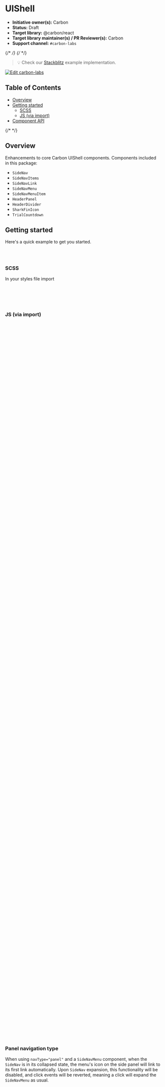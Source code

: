
<Meta isTemplate />

# UIShell

- **Initiative owner(s):** Carbon
- **Status:** Draft
- **Target library:** @carbon/react
- **Target library maintainer(s) / PR Reviewer(s):** Carbon
- **Support channel:** `#carbon-labs`

{/* <!-- START doctoc generated TOC please keep comment here to allow auto update --> */}
{/* <!-- DON'T EDIT THIS SECTION, INSTEAD RE-RUN doctoc TO UPDATE --> */}

> 💡 Check our
> [Stackblitz](https://stackblitz.com/github/carbon-design-system/carbon-labs/tree/main/examples/react/UIShell)
> example implementation.

[![Edit carbon-labs](https://developer.stackblitz.com/img/open_in_stackblitz.svg)](https://stackblitz.com/github/carbon-design-system/carbon-labs/tree/main/examples/react/UIShell)

## Table of Contents

- [Overview](#overview)
- [Getting started](#getting-started)
  - [SCSS](#scss)
  - [JS (via import)](#js-via-import)
- [Component API](#component-api)

{/* <!-- END doctoc generated TOC please keep comment here to allow auto update --> */}

## Overview

Enhancements to core Carbon UIShell components. Components included in this
package:

- `SideNav`
- `SideNavItems`
- `SideNavLink`
- `SideNavMenu`
- `SideNavMenuItem`
- `HeaderPanel`
- `HeaderDivider`
- `SharkFinIcon`
- `TrialCountdown`

<Canvas of={UIShellStories.Default} />

## Getting started

Here's a quick example to get you started.

```bash
yarn add @carbon/react
yarn add @carbon-labs/react-ui-shell
```

### SCSS

In your styles file import

```css
@use '@carbon/react' with (
  $font-path: '@ibm/plex'
);
@use '@carbon-labs/react-ui-shell/scss/ui-shell';
```

### JS (via import)

```javascript
import {
  SIDE_NAV_TYPE,
  SideNav,
  SideNavItems,
  SideNavLink,
  SideNavMenu,
  SideNavMenuItem,
  HeaderPanel,
} from '@carbon-labs/react-ui-shell/es/index';
import {
  SkipToContent,
  HeaderContainer,
  Header,
  HeaderName,
  Theme,
  HeaderMenuButton,
  SideNavDivider,
  Content,
  HeaderGlobalBar,
  HeaderGlobalAction,
  HeaderPopover,
  HeaderPopoverButton,
  HeaderPopoverContent,
  HeaderPopoverActions,
  Link,
  Button,
  Grid,
  Column,
} from '@carbon/react';
import { Fade, Information, SquareOutline } from '@carbon/icons-react';

function App() {
  return (
    <Theme theme="g100">
      <HeaderContainer
        render={({ isSideNavExpanded, onClickSideNavExpand }) => (
          <>
            <Header aria-label="IBM Platform Name">
              <SkipToContent />
              <HeaderMenuButton
                aria-label={isSideNavExpanded ? 'Close menu' : 'Open menu'}
                onClick={onClickSideNavExpand}
                isActive={isSideNavExpanded}
                aria-expanded={isSideNavExpanded}
                isCollapsible //shows hamburger menu at desktop
                isFixedNav
              />
              <HeaderName href="#" prefix="IBM">
                [Platform]
              </HeaderName>
              <HeaderGlobalBar>
                <HeaderGlobalAction
                  aria-label={expandedPanel ? 'Close panel' : 'Open panel'}
                  isActive={expandedPanel}
                  aria-expanded={expandedPanel}
                  tooltipAlignment="end"
                  onClick={() => setExpandedPanel(!expandedPanel)}>
                  <Fade size={20} />
                </HeaderGlobalAction>
                <HeaderPopover align="bottom-right">
                  <HeaderPopoverButton align="bottom" label="Show information">
                    <Information />
                  </HeaderPopoverButton>
                  <HeaderPopoverContent>
                    <p>
                      Lorem ipsum dolor sit amet, di os consectetur adipiscing
                      elit, sed do eiusmod tempor incididunt ut fsil labore et
                      dolore magna aliqua.
                    </p>
                    <HeaderPopoverActions>
                      <Link href="#">Link action</Link>
                      <Button size="sm">Button</Button>
                    </HeaderPopoverActions>
                  </HeaderPopoverContent>
                </HeaderPopover>
              </HeaderGlobalBar>
              <HeaderPanel expanded={expandedPanel} />
            </Header>
            <SideNav
              aria-label="Side navigation1"
              expanded={isSideNavExpanded}
              onSideNavBlur={onClickSideNavExpand}
              isCollapsible
              hideOverlay
              className="nav--global">
              <SideNavItems>
                <SideNavMenu
                  renderIcon={SquareOutline}
                  title="Sub-menu level 1">
                  <SideNavMenuItem href="#">Link level 2</SideNavMenuItem>
                  <SideNavMenuItem href="#">Link level 2</SideNavMenuItem>
                </SideNavMenu>
                <SideNavMenu renderIcon={SquareOutline} title="Sub-menu">
                  <SideNavMenuItem href="#">Link</SideNavMenuItem>
                </SideNavMenu>
                <SideNavMenu renderIcon={SquareOutline} title="Sub-menu">
                  <SideNavMenuItem href="#">Link</SideNavMenuItem>
                </SideNavMenu>
                <SideNavMenu renderIcon={SquareOutline} title="Sub-menu">
                  <SideNavMenuItem href="#">Link</SideNavMenuItem>
                </SideNavMenu>
                <SideNavMenu renderIcon={SquareOutline} title="Sub-menu">
                  <SideNavMenuItem href="#">Link</SideNavMenuItem>
                </SideNavMenu>
                <SideNavDivider />
                <SideNavLink renderIcon={SquareOutline} href="#">
                  Link
                </SideNavLink>
                <SideNavLink renderIcon={SquareOutline} href="#">
                  Link
                </SideNavLink>
                <SideNavMenu renderIcon={SquareOutline} title="Sub-menu">
                  <SideNavMenuItem href="#">Link</SideNavMenuItem>
                  <SideNavMenuItem href="#">Link</SideNavMenuItem>
                  <SideNavMenuItem href="#">Link</SideNavMenuItem>
                </SideNavMenu>
              </SideNavItems>
            </SideNav>
            <SideNav
              navType={SIDE_NAV_TYPE.PANEL}
              isChildOfHeader={false}
              hideOverlay
              aria-label="Side navigation">
              <SideNavItems>
                <SideNavLink renderIcon={Fade} href="#">
                  Link
                </SideNavLink>
                <SideNavLink renderIcon={Fade} href="#">
                  Link
                </SideNavLink>
                <SideNavLink renderIcon={Fade} href="#">
                  Link
                </SideNavLink>
                <SideNavLink renderIcon={Fade} href="#">
                  Link
                </SideNavLink>
                <SideNavDivider />
                <SideNavLink renderIcon={Fade} href="#">
                  Link
                </SideNavLink>
                <SideNavLink renderIcon={Fade} href="#">
                  Link
                </SideNavLink>
              </SideNavItems>
            </SideNav>
            <Theme theme="white">
              <StoryContent />
            </Theme>
          </>
        )}
      />
    </Theme>
  );
}

export default App;
```

### Panel navigation type

When using `navType="panel"` and a `SideNavMenu` component, when the `SideNav`
is in its collapsed state, the menu's icon on the side panel will link to its
first link automatically. Upon `SideNav` expansion, this functionality will be
disabled, and click events will be reverted, meaning a click will expand the
`SideNavMenu` as usual.

```javascript
import {
  SIDE_NAV_TYPE,
  SideNav,
  SideNavItems,
  SideNavMenu,
  SideNavMenuItem,
} from '@carbon-labs/react-ui-shell/es/index';
import { Fade } from '@carbon/icons-react';

function App() {
  return (
    <SideNav
      navType={SIDE_NAV_TYPE.PANEL}
      isChildOfHeader={false}
      hideOverlay
      aria-label="Product navigation">
      <SideNavItems>
        <SideNavMenu renderIcon={Fade} title="Sub-menu level 1">
          <SideNavMenuItem href="#">Link 1</SideNavMenuItem>
          <SideNavMenuItem href="#">Link 2</SideNavMenuItem>
          <SideNavMenuItem href="#">Link 3</SideNavMenuItem>
        </SideNavMenu>
      </SideNavItems>
    </SideNav>
  );
}

export default App;
```

### Treeview

`SideNav` has a new treeview navigation type that can be enabled by adding the
`isTreeview` prop. Note that this feature should only be used if there are two
levels of content within the component.

Also note that it will be automatically enabled if there are more than two
levels of content within the component.

```javascript
import {
  SIDE_NAV_TYPE,
  SideNav,
  SideNavItems,
  SideNavLink,
  SideNavMenu,
  SideNavMenuItem,
  HeaderPanel,
} from '@carbon-labs/react-ui-shell/es/index';
import { Fade, SquareOutline } from '@carbon/icons-react';

function App() {
  return (
    <SideNav
      isFixedNav
      isTreeview
      expanded={true}
      isChildOfHeader={false}
      aria-label="Side navigation">
      <SideNavItems>
        <SideNavLink renderIcon={Fade} href="#">
          Link level 1
        </SideNavLink>
        <SideNavMenu
          defaultExpanded={true}
          renderIcon={Fade}
          title="Sub-menu level 1">
          <SideNavMenuItem href="#">Link level 2</SideNavMenuItem>
          <SideNavMenuItem href="#">Link level 2</SideNavMenuItem>
          <SideNavMenu title="Sub-menu level 2" defaultExpanded={true}>
            <SideNavMenuItem isActive href="#">
              Link level 3
            </SideNavMenuItem>
            <SideNavMenuItem href="#">Link level 3</SideNavMenuItem>
          </SideNavMenu>
        </SideNavMenu>
      </SideNavItems>
    </SideNav>
  );
}

export default App;
```

## Component API

<ArgTypes />
